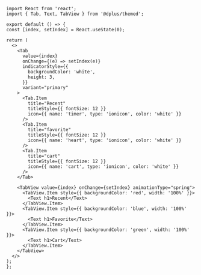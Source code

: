 ```SnackPlayer  Tab
import React from 'react';
import { Tab, Text, TabView } from '@dplus/themed';

export default () => {
const [index, setIndex] = React.useState(0);

return (
  <>
    <Tab
      value={index}
      onChange={(e) => setIndex(e)}
      indicatorStyle={{
        backgroundColor: 'white',
        height: 3,
      }}
      variant="primary"
    >
      <Tab.Item
        title="Recent"
        titleStyle={{ fontSize: 12 }}
        icon={{ name: 'timer', type: 'ionicon', color: 'white' }}
      />
      <Tab.Item
        title="favorite"
        titleStyle={{ fontSize: 12 }}
        icon={{ name: 'heart', type: 'ionicon', color: 'white' }}
      />
      <Tab.Item
        title="cart"
        titleStyle={{ fontSize: 12 }}
        icon={{ name: 'cart', type: 'ionicon', color: 'white' }}
      />
    </Tab>

    <TabView value={index} onChange={setIndex} animationType="spring">
      <TabView.Item style={{ backgroundColor: 'red', width: '100%' }}>
        <Text h1>Recent</Text>
      </TabView.Item>
      <TabView.Item style={{ backgroundColor: 'blue', width: '100%' }}>
        <Text h1>Favorite</Text>
      </TabView.Item>
      <TabView.Item style={{ backgroundColor: 'green', width: '100%' }}>
        <Text h1>Cart</Text>
      </TabView.Item>
    </TabView>
  </>
);
};
```
